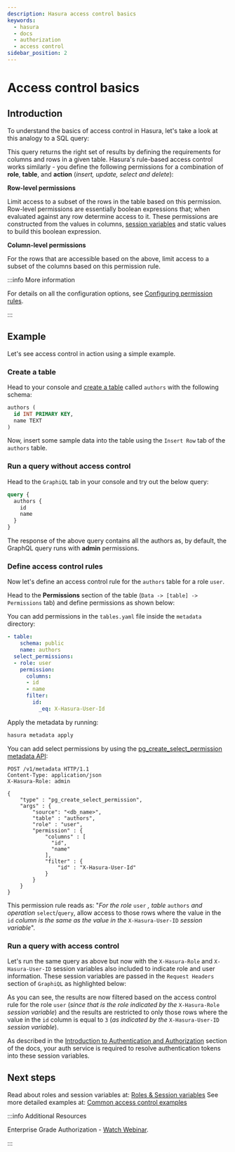 ```yaml
---
description: Hasura access control basics
keywords:
  - hasura
  - docs
  - authorization
  - access control
sidebar_position: 2
---
```



# Access control basics

## Introduction

To understand the basics of access control in Hasura, let's take a look
at this analogy to a SQL query:

<Thumbnail
  src="/img/graphql/core/auth/permissions-rule-analogy.png"
  alt="Understanding access control in Hasura"
  width="700px"
/>

This query returns the right set of results by defining the requirements
for columns and rows in a given table. Hasura's rule-based access
control works similarly - you define the following permissions for a
combination of **role**, **table**, and **action** (*insert, update, select and delete*):

**Row-level permissions**

Limit access to a subset of the rows in the table based on this permission. Row-level permissions are
essentially boolean expressions that; when evaluated against any row determine access to it. These
permissions are constructed from the values in columns, [session variables](/graphql/core/auth/authorization/roles-variables.mdx) and
static values to build this boolean expression.

**Column-level permissions**

For the rows that are accessible based on the above, limit access to a
subset of the columns based on this permission rule.

:::info More information

For details on all the configuration options, see [Configuring permission rules](/graphql/core/auth/authorization/permission-rules.mdx).

:::

## Example

Let's see access control in action using a simple example.

### Create a table

Head to your console and [create a table](/graphql/core/databases/postgres/schema/tables.mdx#pg-create-tables) called
`authors` with the following schema:

```sql
authors (
  id INT PRIMARY KEY,
  name TEXT
)
```

Now, insert some sample data into the table using the `Insert Row` tab
of the `authors` table.

### Run a query **without** access control

Head to the `GraphiQL` tab in your console and try out the below query:

```graphql
query {
  authors {
    id
    name
  }
}
```

The response of the above query contains all the authors as, by default, the GraphQL query runs with **admin** permissions.

<Thumbnail
  src="/img/graphql/core/auth/fetch-authors.png"
  alt="Run a query without access control"
  width="1200px"
/>

### Define access control rules

Now let's define an access control rule for the `authors` table for a role `user`.

<Tabs className="api-tabs">
<TabItem value="console" label="Console">

Head to the **Permissions** section of the table
(`Data -> [table] -> Permissions` tab) and define permissions as shown below:

<Thumbnail
  src="/img/graphql/core/auth/permission-basics-simple-example.png"
  alt="Define access control rules"
  width="1100px"
/>

</TabItem>
<TabItem value="cli" label="CLI">

You can add permissions in the `tables.yaml` file inside the `metadata` directory:

```yaml {4-12}
- table:
    schema: public
    name: authors
  select_permissions:
  - role: user
    permission:
      columns:
      - id
      - name
      filter:
        id:
          _eq: X-Hasura-User-Id
```

Apply the metadata by running:

```bash
hasura metadata apply
```

</TabItem>
<TabItem value="api" label="API">

You can add select permissions by using the [pg_create_select_permission metadata API](/graphql/core/api-reference/metadata-api/permission.mdx#metadata-pg-create-select-permission):

```http
POST /v1/metadata HTTP/1.1
Content-Type: application/json
X-Hasura-Role: admin

{
    "type" : "pg_create_select_permission",
    "args" : {
        "source": "<db_name>",
        "table" : "authors",
        "role" : "user",
        "permission" : {
            "columns" : [
              "id",
              "name"
            ],
            "filter" : {
                "id" : "X-Hasura-User-Id"
            }
        }
    }
}
```

</TabItem>
</Tabs>

This permission rule reads as: "*For the role* `user` *, table* `authors` *and operation* `select`/`query`,
allow access to those rows where the value in the `id` *column is the same as the value in the* `X-Hasura-User-ID` *session variable*".

### Run a query **with** access control

Let's run the same query as above but now with the `X-Hasura-Role` and `X-Hasura-User-ID` session variables also included to indicate role and user information.
These session variables are passed in the `Request Headers` section of `GraphiQL` as highlighted below:

<Thumbnail
  src="/img/graphql/core/auth/permission-basics-query-with-access-control.png"
  alt="Run a query with access control"
  width="1200px"
/>

As you can see, the results are now filtered based on the access control rule for the role `user`
(*since that is the role indicated by the* `X-Hasura-Role` *session variable*) and
the results are restricted to only those rows where the value in the `id` column is equal to `3`
(*as indicated by the* `X-Hasura-User-ID` *session variable*).


As described in the [Introduction to Authentication and Authorization](/graphql/core/auth/authorization/index.mdx)
section of the docs, your auth service is required to resolve authentication tokens into these session variables.


## Next steps

Read about roles and session variables at: [Roles & Session variables](/graphql/core/auth/authorization/roles-variables.mdx)
See more detailed examples at: [Common access control examples](/graphql/core/auth/authorization/common-roles-auth-examples.mdx)

:::info Additional Resources

Enterprise Grade Authorization - [Watch
Webinar](https://hasura.io/events/webinar/authorization-modeling-hasura/?pg=docs&plcmt=body&cta=watch-webinar&tech=).

:::
